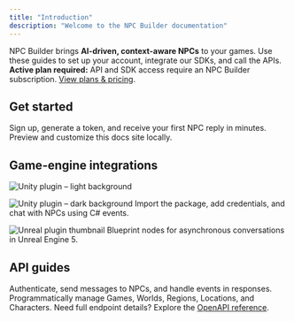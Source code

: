 ```yaml
---
title: "Introduction"
description: "Welcome to the NPC Builder documentation"
---
```


<Info>
NPC Builder brings <strong>AI-driven, context-aware NPCs</strong> to your games.  
Use these guides to set up your account, integrate our SDKs, and call the APIs.
</Info>

<Warning>
<strong>Active plan required:</strong> API and SDK access require an NPC Builder subscription.  
<a href="https://npcbuilder.com/plans">View plans & pricing</a>.
</Warning>

## Get started

<Columns cols={2}>
  <Card title="Quickstart" href="/quickstart" icon="rocket" horizontal>
    Sign up, generate a token, and receive your first NPC reply in minutes.
  </Card>
  <Card title="Documentation workflow" href="/development" icon="gear" horizontal>
    Preview and customize this docs site locally.
  </Card>
</Columns>

## Game-engine integrations

<Columns cols={2}>
  <Card title="Unity Plugin" href="/integrations/unity">
  <img
    src="/images/unity-light.png"
    alt="Unity plugin – light background"
    className="block dark:hidden rounded-lg mb-2"
  />

  <img
    src="/images/unity-dark.png"
    alt="Unity plugin – dark background"
    className="hidden dark:block rounded-lg mb-2"
  />
    Import the package, add credentials, and chat with NPCs using C# events.
  </Card>

  <Card title="Unreal Engine Plugin" href="/integrations/unreal">
    <img
      src="/images/unreal-thumb.png"
      alt="Unreal plugin thumbnail"
      style={{ borderRadius: '0.5rem', marginBottom: '0.5rem' }}
    />
    Blueprint nodes for asynchronous conversations in Unreal Engine 5.
  </Card>
</Columns>

## API guides

<Columns cols={2}>
  <Card title="Interactions API" href="/interactions-api-guide" icon="message-dots">
    Authenticate, send messages to NPCs, and handle events in responses.
  </Card>
  <Card title="Context API" href="/context-api-reference" icon="database">
    Programmatically manage Games, Worlds, Regions, Locations, and Characters.
  </Card>
</Columns>

<Tip>
Need full endpoint details? Explore the <a href="/api-reference/introduction">OpenAPI reference</a>.
</Tip>
